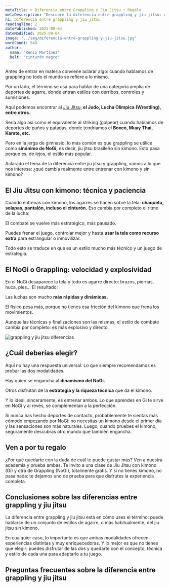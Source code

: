 ```yaml
---
metaTitle: ➤ Diferencia entre Grappling y Jiu Jitsu + Regalo
metaDescription: "Descubre la diferencia entre grappling y jiu jitsu: qué cambia entre entrenar con kimono (Gi) o sin kimono (NoGi), sus ventajas y por qué merece la pena probar ambas modalidades."
h1: Diferencia entre grappling y jiu jitsu
readingTime: 2
datePublished: 2025-09-04
dateModified: 2025-09-04
image: "../img/diferencia-entre-grappling-y-jiu-jitsu.jpg"
wordCount: 540
author:
  name: "Renzo Martínez"
  belt: "cinturón negro"
---
```



Antes de entrar en materia conviene aclarar algo: cuando hablamos de grappling no todo el mundo se refiere a lo mismo.

Por un lado, el término se usa para hablar de una categoría amplia de deportes de agarre, donde entran estilos con derribos, controles y sumisiones.

Aquí podemos encontrar al [Jiu Jitsu,](/es/blog/que-es-el-jiu-jitsu/) **el Judo, Lucha Olímpica (Wrestling), entre otros.**

Sería algo así como el equivalente al striking (golpear) cuando hablamos de deportes de puños y patadas, donde tendriamos el **Boxeo, Muay Thai, Karate, etc.**

Pero en la jerga de gimnasio, lo más común es que grappling se utilice como **sinónimo de NoGi,** es decir, jiu jitsu brasileño sin kimono. Esto pasa porque es, de lejos, el estilo más popular.

Aclarado el tema de la diferencia entre jiu jitsu y grappling, vamos a lo que nos interesa: ¿qué cambia realmente entre entrenar con kimono y sin kimono?

## El Jiu Jitsu con kimono: técnica y paciencia

Cuando entrenas con kimono, los agarres se hacen sobre la tela: **chaqueta, solapas, pantalón, incluso el cinturón.** Eso cambia por completo el ritmo de la lucha:

El combate se vuelve más estratégico, más pausado.

Puedes frenar el juego, controlar mejor y hasta **usar la tela como recurso extra** para estrangular o inmovilizar.

Todo esto se traduce en que es un estilo mucho más técnico y un juego de estrategia.

## El NoGi o Grappling: velocidad y explosividad

En el NoGi desaparece la tela y todo es agarre directo: brazos, piernas, nuca, pies…
El resultado:

Las luchas son mucho **más rápidas y dinámicas.**

El físico pesa más, porque no tienes esa fricción del kimono que frena los movimientos.

Aunque las técnicas y finalizaciones son las mismas, el estilo de combate cambia por completo: es más explosivo y directo.

<Image
  loading="lazy"
  width={700}
  src={img}
  alt="grappling y jiu jitsu diferencias"
/>

## ¿Cuál deberías elegir?

Aquí no hay una respuesta universal. Lo que siempre recomendamos es probar las dos modalidades.

Hay quien se engancha al **dinamismo del NoGi.**

Otros disfrutan de la **estrategia y la riqueza técnica** que da el kimono.

Y lo ideal, sinceramente, es entrenar ambos. Lo que aprendes en Gi te sirve en NoGi y al revés, se complementan a la perfección.

Si nunca has hecho deportes de contacto, probablemente te sientas más cómodo empezando por NoGi: no necesitas un kimono desde el primer día y las sensaciones son más naturales. Luego, cuando pruebes el kimono, seguramente descubras otro mundo que también engancha.

## Ven a por tu regalo

¿Por qué quedarte con la duda de cuál te puede gustar más? Ven a nuestra academia y prueba ambas. Te invito a una clase de Jiu Jitsu con kimono (Gi) y otra de Grappling (NoGi), totalmente gratis. Y si no tienes kimono, no pasa nada: te dejamos uno de prueba para que disfrutes la experiencia completa.

<BtnMainCta />

## Conclusiones sobre las diferencias entre grappling y jiu jitsu

La diferencia entre grappling y jiu jitsu está en cómo uses el término: puede hablarse de un conjunto de estilos de agarre, o más habitualmente, del jiu jitsu sin kimono.

En cualquier caso, lo importante es que ambas modalidades ofrecen experiencias distintas y muy enriquecedoras. Y lo mejor es que no tienes que elegir: puedes disfrutar de las dos y quedarte con el concepto, técnica y estilo de cada una para adaptarlo a tu juego.

## Preguntas frecuentes sobre la diferencia entre grappling y jiu jitsu

<Faqs faqs={FAQS_DIFERENCIAS_GRAPPLING_Y_BJJ} />
